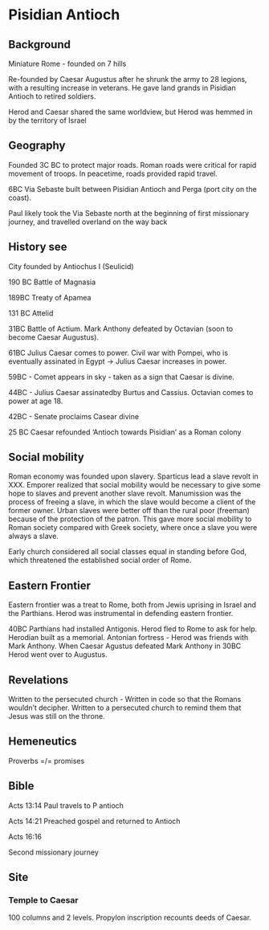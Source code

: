 # Pisidian Antioch

## Background

Miniature Rome - founded on 7 hills

Re-founded by Caesar Augustus after he shrunk the army to 28 legions, with a resulting increase in veterans. He gave land grands in Pisidian Antioch to retired soldiers.

Herod and Caesar shared the same worldview, but Herod was hemmed in by the territory of Israel 

## Geography

Founded 3C BC to protect major roads. Roman roads were critical for rapid movement of troops. In peacetime, roads provided rapid travel.

6BC Via Sebaste built between Pisidian Antioch and Perga (port city on the coast).

Paul likely took the Via Sebaste north at the beginning of first missionary journey, and travelled overland on the way back 


## History see 

City founded by Antiochus I (Seulicid)

190 BC Battle of Magnasia

189BC Treaty of Apamea

131 BC Attelid 

31BC Battle of Actium. Mark Anthony defeated by Octavian (soon to become Caesar Augustus). 

61BC Julius Caesar comes to power. Civil war with Pompei, who is eventually assinated in Egypt -> Julius Caesar increases in power.

59BC - Comet appears in sky - taken as a sign that Caesar is divine.

44BC - Julius Caesar assinatedby Burtus and Cassius.  Octavian comes to power at age 18. 

42BC - Senate proclaims Casear divine



25 BC Caesar refounded 'Antioch towards Pisidian' as a Roman colony


## Social mobility

Roman economy was founded upon slavery. Sparticus lead a slave revolt in XXX.  Emporer realized that social mobility would be necessary to give some hope to slaves and prevent another slave revolt. Manumission was the process of freeing a slave, in which the slave would become a client of the former owner. Urban slaves were better off than the rural poor (freeman) because of the protection of the patron.  This gave more social mobility to Roman society compared with Greek society, where once a slave you were always a slave.

Early church considered all social classes equal in standing before God, which threatened the established social order of Rome. 

## Eastern Frontier

Eastern frontier was a treat to Rome, both from Jewis uprising in Israel and the Parthians. Herod was instrumental in defending eastern frontier. 

40BC Parthians had installed Antigonis. Herod fled to Rome to ask for help.  Herodian built as a memorial. Antonian fortress - Herod was friends with Mark Anthony. When Caesar Agustus defeated Mark Anthony in 30BC Herod went over to Augustus.

## Revelations

Written to the persecuted church - Written in code so that the Romans wouldn't decipher. Written to a persecuted church to remind them that Jesus was still on the throne. 

## Hemeneutics

Proverbs =/= promises

## Bible

Acts 13:14 Paul travels to P antioch

Acts 14:21  Preached gospel and returned to Antioch

Acts 16:16

Second missionary journey

## Site

### Temple to Caesar

100 columns and 2 levels. Propylon inscription recounts deeds of Caesar. 

